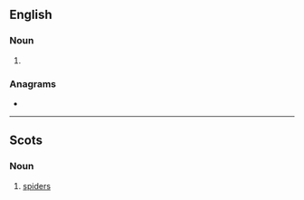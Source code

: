 ==English==

===Noun===
{{head|en|noun form}}

# {{plural of|en|speeder}}

===Anagrams===
* {{anagrams|en|a=deeeprss|preseeds}}

----

==Scots==

===Noun===
{{head|sco|noun plural form}}

# {{lb|sco|South Scots}} [[spiders]]
